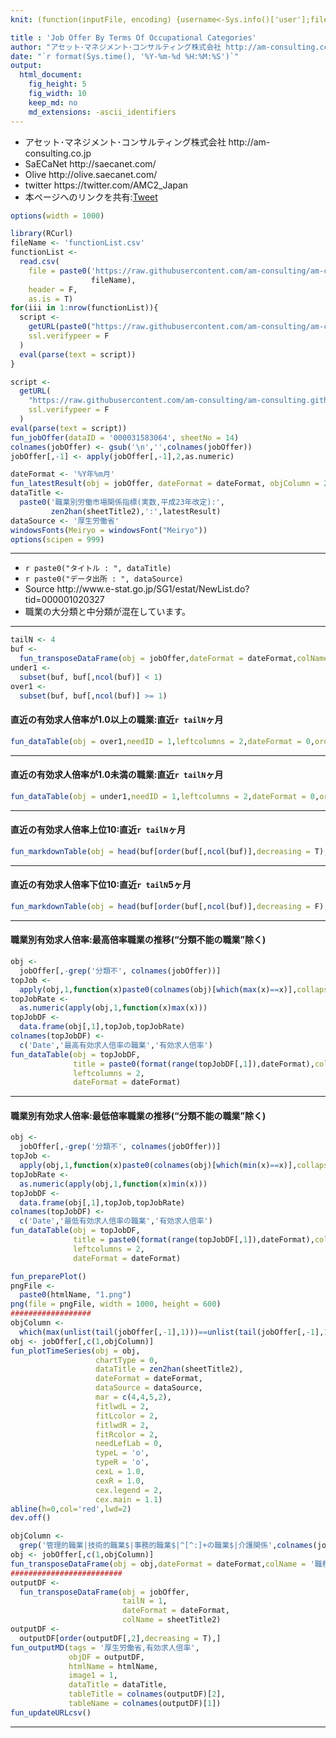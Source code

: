 ```yaml
---
knit: (function(inputFile, encoding) {username<-Sys.info()['user'];fileName<-'defaultPath.csv';pathToFile <-paste0('C:/Users/', username,'/Desktop/pathToCSV/');setwd(pathToFile);buf0<-read.csv(fileName,header = F,skip = 0,stringsAsFactor = F,check.names = F,fileEncoding = 'utf-8');timeStamp<-format(Sys.time(),'%Y%m%d%H%M%S');htmlName<-'JobOfferByTermsOfOccupationalCategories';rmarkdown::render(inputFile, encoding = encoding, output_file = paste0('C:/Users/',username,buf0[2,1],'charts/','am-consulting.co.jp-',htmlName,'.html')) })

title : 'Job Offer By Terms Of Occupational Categories'
author: "アセット･マネジメント･コンサルティング株式会社 http://am-consulting.co.jp"
date: "`r format(Sys.time(), '%Y-%m-%d %H:%M:%S')`"
output: 
  html_document:
    fig_height: 5
    fig_width: 10
    keep_md: no
    md_extensions: -ascii_identifiers
---
```

<link href="http://knowledgevault.saecanet.com/components/rmarkdown-html.css" rel="stylesheet">
<style>.main-container {max-width : 1000px;}</style>
<script src="http://knowledgevault.saecanet.com/components/JavascriptCode.js"></script>

- アセット･マネジメント･コンサルティング株式会社 http://am-consulting.co.jp
- SaECaNet http://saecanet.com/
- Olive http://olive.saecanet.com/
- twitter https://twitter.com/AMC2_Japan
- 本ページへのリンクを共有:<a href="https://twitter.com/share" class="twitter-share-button" data-via="AMC2_Japan" data-size="large">Tweet</a> <script>!function(d,s,id){var js,fjs=d.getElementsByTagName(s)[0],p=/^http:/.test(d.location)?'http':'https';if(!d.getElementById(id)){js=d.createElement(s);js.id=id;js.src=p+'://platform.twitter.com/widgets.js';fjs.parentNode.insertBefore(js,fjs);}}(document, 'script', 'twitter-wjs');</script>

```r
options(width = 1000)
```

```r
library(RCurl)
fileName <- 'functionList.csv'
functionList <-
  read.csv(
    file = paste0('https://raw.githubusercontent.com/am-consulting/am-consulting.github.io/master/csv/',
                  fileName),
    header = F,
    as.is = T)
for(iii in 1:nrow(functionList)){
  script <- 
    getURL(paste0("https://raw.githubusercontent.com/am-consulting/am-consulting.github.io/master/", functionList[iii,1]),
    ssl.verifypeer = F
  )
  eval(parse(text = script))
}
```

```r
script <-
  getURL(
    "https://raw.githubusercontent.com/am-consulting/am-consulting.github.io/master/importJobOfferByTermsOfOccupationalCategories.r",
    ssl.verifypeer = F
  )
eval(parse(text = script))
fun_jobOffer(dataID = '000031583064', sheetNo = 14)
colnames(jobOffer) <- gsub('\n','',colnames(jobOffer))
jobOffer[,-1] <- apply(jobOffer[,-1],2,as.numeric)
```

```r
dateFormat <- '%Y年%m月'
fun_latestResult(obj = jobOffer, dateFormat = dateFormat, objColumn = 2)
dataTitle <- 
  paste0('職業別労働市場関係指標(実数,平成23年改定):', 
         zen2han(sheetTitle2),':',latestResult)
dataSource <- '厚生労働省'
windowsFonts(Meiryo = windowsFont("Meiryo"))
options(scipen = 999)
```

***

- `r paste0("タイトル : ", dataTitle)`
- `r paste0("データ出所 : ", dataSource)`
- Source http://www.e-stat.go.jp/SG1/estat/NewList.do?tid=000001020327
- 職業の大分類と中分類が混在しています。

***

```r
tailN <- 4
buf <-
  fun_transposeDataFrame(obj = jobOffer,dateFormat = dateFormat,colName = '職業',tailN = tailN)
under1 <-
  subset(buf, buf[,ncol(buf)] < 1)
over1 <-
  subset(buf, buf[,ncol(buf)] >= 1)
```

#### 直近の有効求人倍率が1.0以上の職業:直近`r tailN`ヶ月

```r
fun_dataTable(obj = over1,needID = 1,leftcolumns = 2,dateFormat = 0,orderDirection = 'asc')
```

***
#### 直近の有効求人倍率が1.0未満の職業:直近`r tailN`ヶ月

```r
fun_dataTable(obj = under1,needID = 1,leftcolumns = 2,dateFormat = 0,orderDirection = 'asc')
```

***
#### 直近の有効求人倍率上位10:直近`r tailN`ヶ月

```r
fun_markdownTable(obj = head(buf[order(buf[,ncol(buf)],decreasing = T),],10))
```

***
#### 直近の有効求人倍率下位10:直近`r tailN`5ヶ月

```r
fun_markdownTable(obj = head(buf[order(buf[,ncol(buf)],decreasing = F),],10))
```

***
#### 職業別有効求人倍率:最高倍率職業の推移("分類不能の職業"除く)

```r
obj <-
  jobOffer[,-grep('分類不', colnames(jobOffer))]
topJob <-
  apply(obj,1,function(x)paste0(colnames(obj)[which(max(x)==x)],collapse = ' , '))
topJobRate <- 
  as.numeric(apply(obj,1,function(x)max(x)))
topJobDF <- 
  data.frame(obj[,1],topJob,topJobRate)
colnames(topJobDF) <- 
  c('Date','最高有効求人倍率の職業','有効求人倍率')
fun_dataTable(obj = topJobDF,
              title = paste0(format(range(topJobDF[,1]),dateFormat),collapse = '~'),
              leftcolumns = 2,
              dateFormat = dateFormat)
```

***
#### 職業別有効求人倍率:最低倍率職業の推移("分類不能の職業"除く)

```r
obj <-
  jobOffer[,-grep('分類不', colnames(jobOffer))]
topJob <-
  apply(obj,1,function(x)paste0(colnames(obj)[which(min(x)==x)],collapse = ' , '))
topJobRate <- 
  as.numeric(apply(obj,1,function(x)min(x)))
topJobDF <- 
  data.frame(obj[,1],topJob,topJobRate)
colnames(topJobDF) <- 
  c('Date','最低有効求人倍率の職業','有効求人倍率')
fun_dataTable(obj = topJobDF,
              title = paste0(format(range(topJobDF[,1]),dateFormat),collapse = '~'),
              leftcolumns = 2,
              dateFormat = dateFormat)
```

```r
fun_preparePlot()
pngFile <-
  paste0(htmlName, "1.png")
png(file = pngFile, width = 1000, height = 600)
##################
objColumn <- 
  which(max(unlist(tail(jobOffer[,-1],1)))==unlist(tail(jobOffer[,-1],1))) + 1
obj <- jobOffer[,c(1,objColumn)]
fun_plotTimeSeries(obj = obj,
                   chartType = 0,
                   dataTitle = zen2han(sheetTitle2),
                   dateFormat = dateFormat,
                   dataSource = dataSource,
                   mar = c(4,4,5,2),
                   fitlwdL = 2,
                   fitLcolor = 2,
                   fitlwdR = 2,
                   fitRcolor = 2,
                   needLefLab = 0,
                   typeL = 'o',
                   typeR = 'o',
                   cexL = 1.0, 
                   cexR = 1.0,  
                   cex.legend = 2,
                   cex.main = 1.1)
abline(h=0,col='red',lwd=2)
dev.off()
```

```r
objColumn <- 
  grep('管理的職業|技術的職業$|事務的職業$|^[^:]+の職業$|介護関係',colnames(jobOffer))
obj <- jobOffer[,c(1,objColumn)]
fun_transposeDataFrame(obj = obj,dateFormat = dateFormat,colName = '職種')
#########################
outputDF <- 
  fun_transposeDataFrame(obj = jobOffer,
                         tailN = 1,
                         dateFormat = dateFormat,
                         colName = sheetTitle2)
outputDF <- 
  outputDF[order(outputDF[,2],decreasing = T),]
fun_outputMD(tags = '厚生労働省,有効求人倍率',
             objDF = outputDF,
             htmlName = htmlName,
             image1 = 1,
             dataTitle = dataTitle,
             tableTitle = colnames(outputDF)[2],
             tableName = colnames(outputDF)[1])
fun_updateURLcsv()
```

***

<script>MakeNegative();</script>
<script>
  (function(i,s,o,g,r,a,m){i['GoogleAnalyticsObject']=r;i[r]=i[r]||function(){
  (i[r].q=i[r].q||[]).push(arguments)},i[r].l=1*new Date();a=s.createElement(o),
  m=s.getElementsByTagName(o)[0];a.async=1;a.src=g;m.parentNode.insertBefore(a,m)
  })(window,document,'script','https://www.google-analytics.com/analytics.js','ga');

  ga('create', 'UA-3077339-5', 'auto');
  ga('send', 'pageview');

</script>
